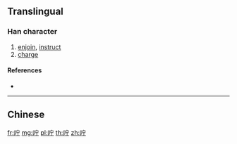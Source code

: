 {{character info/new}}
{{also|嚀}}
==Translingual==

===Han character===
{{Han char|rn=30|rad=口|as=05|sn=8|four=|canj=RJMN|ids=⿰口宁}}

# [[enjoin]], [[instruct]]
# [[charge]]

====References====
* {{Han ref|kx=0185.211|hdz=10608.100|uh=549B|ud=21659}}

----

==Chinese==
{{zh-see|嚀}}

[[fr:咛]]
[[mg:咛]]
[[pl:咛]]
[[th:咛]]
[[zh:咛]]